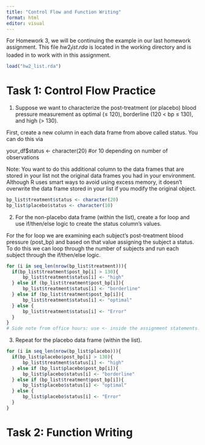 ```yaml
---
title: "Control Flow and Function Writing"
format: html
editor: visual
---
```


For Homework 3, we will be continuing the example in our last homework assignment. This file $hw2_list.rda$ is located in the working directory and is loaded in to work with in this assignment.

```r
load("hw2_list.rda")
```

# Task 1: Control Flow Practice

1. Suppose we want to characterize the post-treatment (or placebo) blood pressure measurement as optimal (≤ 120), borderline (120 < bp ≤ 130), and high (> 130). 

First, create a new column in each data frame from above called status. You can do this via

your_df$status <- character(20) #or 10 depending on number of observations

Note: You want to do this additional column to the data frames that are stored in your list not the original data frames you had in your environment. Although R uses smart ways to avoid using excess memory, it doesn’t overwrite the data frame stored in your list if you modify the original object.


```r
bp_list$treatment$status <- character(20)
bp_list$placebo$status <- character(10)
```


2. For the non-placebo data frame (within the list), create a for loop and use if/then/else logic to create the status column’s values.

For the for loop we are examining each subject's post-treatment blood pressure (post_bp) and based on that value assigning the subject a status. To do this we can loop through the number of subjects and run each subject through the if/then/else logic.

```r
for (i in seq_len(nrow(bp_list$treatment))){
  if(bp_list$treatment$post_bp[i] > 130){
      bp_list$treatment$status[i] <- "high"
  } else if (bp_list$treatment$post_bp[i]){
      bp_list$treatment$status[i] <- "borderline"
  } else if (bp_list$treatment$post_bp[i]){
      bp_list$treatment$status[i] <- "optimal"
  } else {
      bp_list$treatment$status[i] <- "Error"
  }
}
# Side note from office hours: use <- inside the assignment statements. My original use of == is only used for comparison sakes.
```

3. Repeat for the placebo data frame (within the list).

```r
for (i in seq_len(nrow(bp_list$placebo))){
  if(bp_list$placebo$post_bp[i] > 130){
      bp_list$treatment$status[i] <- "high"
  } else if (bp_list$placebo$post_bp[i]){
      bp_list$placebo$status[i] <- "borderline"
  } else if (bp_list$treatment$post_bp[i]){
      bp_list$placebo$status[i] <- "optimal"
  } else {
      bp_list$placebo$status[i] <- "Error"
  }
}
```

# Task 2: Function Writing

